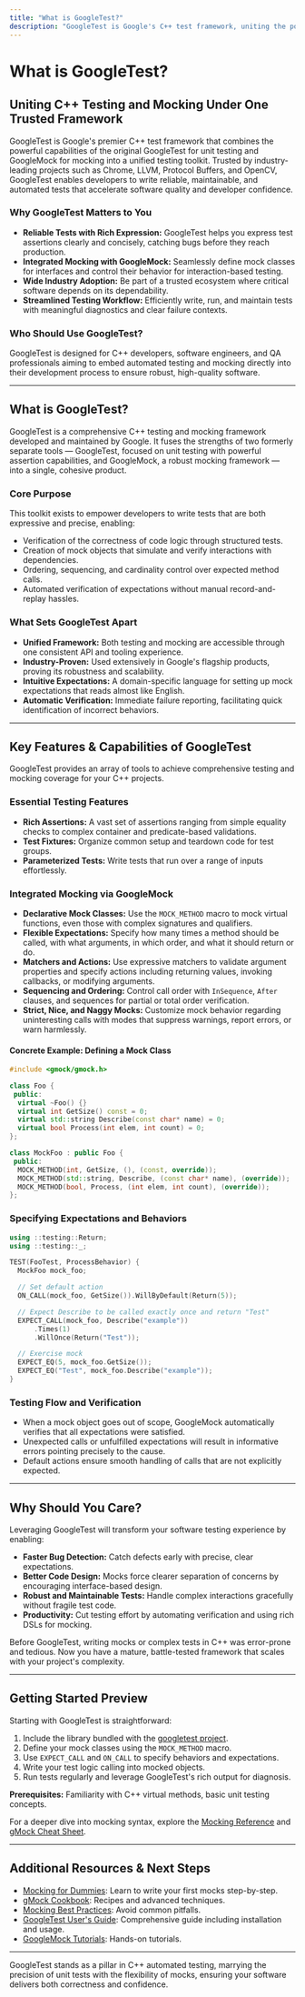 ```yaml
---
title: "What is GoogleTest?"
description: "GoogleTest is Google's C++ test framework, uniting the power of both the former GoogleTest and GoogleMock libraries into a single toolkit for reliable, expressive, and automated testing. It underpins mission-critical software like Chrome, LLVM, Protocol Buffers, and OpenCV. This page narrates the essential story, vision, and real-world adoption of GoogleTest."
---
```


# What is GoogleTest?

## Uniting C++ Testing and Mocking Under One Trusted Framework

GoogleTest is Google's premier C++ test framework that combines the powerful capabilities of the original GoogleTest for unit testing and GoogleMock for mocking into a unified testing toolkit. Trusted by industry-leading projects such as Chrome, LLVM, Protocol Buffers, and OpenCV, GoogleTest enables developers to write reliable, maintainable, and automated tests that accelerate software quality and developer confidence.

### Why GoogleTest Matters to You

- **Reliable Tests with Rich Expression:** GoogleTest helps you express test assertions clearly and concisely, catching bugs before they reach production.
- **Integrated Mocking with GoogleMock:** Seamlessly define mock classes for interfaces and control their behavior for interaction-based testing.
- **Wide Industry Adoption:** Be part of a trusted ecosystem where critical software depends on its dependability.
- **Streamlined Testing Workflow:** Efficiently write, run, and maintain tests with meaningful diagnostics and clear failure contexts.

### Who Should Use GoogleTest?
GoogleTest is designed for C++ developers, software engineers, and QA professionals aiming to embed automated testing and mocking directly into their development process to ensure robust, high-quality software.

---

## What is GoogleTest?

GoogleTest is a comprehensive C++ testing and mocking framework developed and maintained by Google. It fuses the strengths of two formerly separate tools — GoogleTest, focused on unit testing with powerful assertion capabilities, and GoogleMock, a robust mocking framework — into a single, cohesive product.

### Core Purpose

This toolkit exists to empower developers to write tests that are both expressive and precise, enabling:

- Verification of the correctness of code logic through structured tests.
- Creation of mock objects that simulate and verify interactions with dependencies.
- Ordering, sequencing, and cardinality control over expected method calls.
- Automated verification of expectations without manual record-and-replay hassles.

### What Sets GoogleTest Apart

- **Unified Framework:** Both testing and mocking are accessible through one consistent API and tooling experience.
- **Industry-Proven:** Used extensively in Google's flagship products, proving its robustness and scalability.
- **Intuitive Expectations:** A domain-specific language for setting up mock expectations that reads almost like English.
- **Automatic Verification:** Immediate failure reporting, facilitating quick identification of incorrect behaviors.

---

## Key Features & Capabilities of GoogleTest

GoogleTest provides an array of tools to achieve comprehensive testing and mocking coverage for your C++ projects.

### Essential Testing Features

- **Rich Assertions:** A vast set of assertions ranging from simple equality checks to complex container and predicate-based validations.
- **Test Fixtures:** Organize common setup and teardown code for test groups.
- **Parameterized Tests:** Write tests that run over a range of inputs effortlessly.

### Integrated Mocking via GoogleMock

- **Declarative Mock Classes:** Use the `MOCK_METHOD` macro to mock virtual functions, even those with complex signatures and qualifiers.
- **Flexible Expectations:** Specify how many times a method should be called, with what arguments, in which order, and what it should return or do.
- **Matchers and Actions:** Use expressive matchers to validate argument properties and specify actions including returning values, invoking callbacks, or modifying arguments.
- **Sequencing and Ordering:** Control call order with `InSequence`, `After` clauses, and sequences for partial or total order verification.
- **Strict, Nice, and Naggy Mocks:** Customize mock behavior regarding uninteresting calls with modes that suppress warnings, report errors, or warn harmlessly.

#### Concrete Example: Defining a Mock Class

```cpp
#include <gmock/gmock.h>

class Foo {
 public:
  virtual ~Foo() {}
  virtual int GetSize() const = 0;
  virtual std::string Describe(const char* name) = 0;
  virtual bool Process(int elem, int count) = 0;
};

class MockFoo : public Foo {
 public:
  MOCK_METHOD(int, GetSize, (), (const, override));
  MOCK_METHOD(std::string, Describe, (const char* name), (override));
  MOCK_METHOD(bool, Process, (int elem, int count), (override));
};
```

### Specifying Expectations and Behaviors

```cpp
using ::testing::Return;
using ::testing::_;

TEST(FooTest, ProcessBehavior) {
  MockFoo mock_foo;

  // Set default action
  ON_CALL(mock_foo, GetSize()).WillByDefault(Return(5));

  // Expect Describe to be called exactly once and return "Test"
  EXPECT_CALL(mock_foo, Describe("example"))
      .Times(1)
      .WillOnce(Return("Test"));

  // Exercise mock
  EXPECT_EQ(5, mock_foo.GetSize());
  EXPECT_EQ("Test", mock_foo.Describe("example"));
}
```

### Testing Flow and Verification

- When a mock object goes out of scope, GoogleMock automatically verifies that all expectations were satisfied.
- Unexpected calls or unfulfilled expectations will result in informative errors pointing precisely to the cause.
- Default actions ensure smooth handling of calls that are not explicitly expected.

---

## Why Should You Care?

Leveraging GoogleTest will transform your software testing experience by enabling:

- **Faster Bug Detection:** Catch defects early with precise, clear expectations.
- **Better Code Design:** Mocks force clearer separation of concerns by encouraging interface-based design.
- **Robust and Maintainable Tests:** Handle complex interactions gracefully without fragile test code.
- **Productivity:** Cut testing effort by automating verification and using rich DSLs for mocking.

Before GoogleTest, writing mocks or complex tests in C++ was error-prone and tedious. Now you have a mature, battle-tested framework that scales with your project's complexity.

---

## Getting Started Preview

Starting with GoogleTest is straightforward:

1. Include the library bundled with the [googletest project](https://github.com/google/googletest).
2. Define your mock classes using the `MOCK_METHOD` macro.
3. Use `EXPECT_CALL` and `ON_CALL` to specify behaviors and expectations.
4. Write your test logic calling into mocked objects.
5. Run tests regularly and leverage GoogleTest's rich output for diagnosis.

**Prerequisites:** Familiarity with C++ virtual methods, basic unit testing concepts.

For a deeper dive into mocking syntax, explore the [Mocking Reference](docs/reference/mocking.md) and [gMock Cheat Sheet](docs/gmock_cheat_sheet.md).

---

## Additional Resources & Next Steps

- [Mocking for Dummies](docs/gmock_for_dummies.md): Learn to write your first mocks step-by-step.
- [gMock Cookbook](docs/gmock_cook_book.md): Recipes and advanced techniques.
- [Mocking Best Practices](guides/mocking-best-practices/basics-of-mocking): Avoid common pitfalls.
- [GoogleTest User's Guide](docs/index.md): Comprehensive guide including installation and usage.
- [GoogleMock Tutorials](https://google.github.io/googletest/gmock_for_dummies.html): Hands-on tutorials.

---

GoogleTest stands as a pillar in C++ automated testing, marrying the precision of unit tests with the flexibility of mocks, ensuring your software delivers both correctness and confidence.
